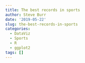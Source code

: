 ```yaml
---
title: The best records in sports
author: Steve Burr
date: '2019-05-22'
slug: the-best-records-in-sports
categories:
  - DataViz
  - Sports
  - R
  - ggplot2
tags: []
---
```

